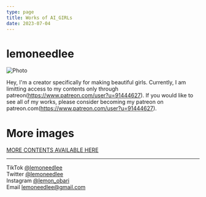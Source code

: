 ```yaml
---
type: page
title: Works of AI_GIRLs
date: 2023-07-04
---
```


# lemoneedlee

<div class="center">
  <Image
    src="/images/003.png"
    alt="Photo"
    width={540}
    height={960}
    priority
    className="next-image"
  />
</div>

Hey, I'm a creator specifically for making beautiful girls.
Currently, I am limitting access to my contents only through patreon(https://www.patreon.com/user?u=91444627).
If you would like to see all of my works, please consider becoming my patreon on patreon.com(https://www.patreon.com/user?u=91444627).

# More images
<div class="center">
  <a class="btn" href="https://www.patreon.com/user?u=91444627" target="_blank">MORE CONTENTS AVAILABLE HERE</a>
<div>

---

<div>

  TikTok [@lemoneedlee](https://www.tiktok.com/@lemoneedlee)
  <br />
  Twitter [@lemoneedlee](https://twitter.com/lemoneedlee)
  <br />
  Instagram [@lemon_obari](https://instagram.com/lemon_obari)
  <br />
  Email lemoneedlee@gmail.com
</div>
